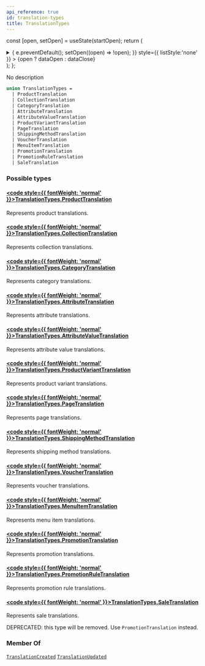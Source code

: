 ```yaml
---
api_reference: true
id: translation-types
title: TranslationTypes
---
```






const [open, setOpen] = useState(startOpen);
return (
<details {...(open ? { open: true } : {})} className="details" style={{ border:'none', boxShadow:'none', background:'var(--ifm-background-color)' }}>
<summary
onClick={(e) => {
e.preventDefault();
setOpen((open) => !open);
}}
style={{ listStyle:'none' }} >
{open ? dataOpen : dataClose}
</summary>
{open && children}
</details>
);
};

No description

```graphql
union TranslationTypes =
  | ProductTranslation
  | CollectionTranslation
  | CategoryTranslation
  | AttributeTranslation
  | AttributeValueTranslation
  | ProductVariantTranslation
  | PageTranslation
  | ShippingMethodTranslation
  | VoucherTranslation
  | MenuItemTranslation
  | PromotionTranslation
  | PromotionRuleTranslation
  | SaleTranslation
```

### Possible types

#### [<code style={{ fontWeight: 'normal' }}>TranslationTypes.<b>ProductTranslation</b></code>](../../../api-reference/products/objects/product-translation.mdx) <Badge class="badge badge--secondary" text="object"/> <Badge class="badge badge--secondary" text="products"/>

Represents product translations.

#### [<code style={{ fontWeight: 'normal' }}>TranslationTypes.<b>CollectionTranslation</b></code>](../../../api-reference/products/objects/collection-translation.mdx) <Badge class="badge badge--secondary" text="object"/> <Badge class="badge badge--secondary" text="products"/>

Represents collection translations.

#### [<code style={{ fontWeight: 'normal' }}>TranslationTypes.<b>CategoryTranslation</b></code>](../../../api-reference/products/objects/category-translation.mdx) <Badge class="badge badge--secondary" text="object"/> <Badge class="badge badge--secondary" text="products"/>

Represents category translations.

#### [<code style={{ fontWeight: 'normal' }}>TranslationTypes.<b>AttributeTranslation</b></code>](../../../api-reference/attributes/objects/attribute-translation.mdx) <Badge class="badge badge--secondary" text="object"/> <Badge class="badge badge--secondary" text="attributes"/>

Represents attribute translations.

#### [<code style={{ fontWeight: 'normal' }}>TranslationTypes.<b>AttributeValueTranslation</b></code>](../../../api-reference/attributes/objects/attribute-value-translation.mdx) <Badge class="badge badge--secondary" text="object"/> <Badge class="badge badge--secondary" text="attributes"/>

Represents attribute value translations.

#### [<code style={{ fontWeight: 'normal' }}>TranslationTypes.<b>ProductVariantTranslation</b></code>](../../../api-reference/products/objects/product-variant-translation.mdx) <Badge class="badge badge--secondary" text="object"/> <Badge class="badge badge--secondary" text="products"/>

Represents product variant translations.

#### [<code style={{ fontWeight: 'normal' }}>TranslationTypes.<b>PageTranslation</b></code>](../../../api-reference/pages/objects/page-translation.mdx) <Badge class="badge badge--secondary" text="object"/> <Badge class="badge badge--secondary" text="pages"/>

Represents page translations.

#### [<code style={{ fontWeight: 'normal' }}>TranslationTypes.<b>ShippingMethodTranslation</b></code>](../../../api-reference/shipping/objects/shipping-method-translation.mdx) <Badge class="badge badge--secondary" text="object"/> <Badge class="badge badge--secondary" text="shipping"/>

Represents shipping method translations.

#### [<code style={{ fontWeight: 'normal' }}>TranslationTypes.<b>VoucherTranslation</b></code>](../../../api-reference/discounts/objects/voucher-translation.mdx) <Badge class="badge badge--secondary" text="object"/> <Badge class="badge badge--secondary" text="discounts"/>

Represents voucher translations.

#### [<code style={{ fontWeight: 'normal' }}>TranslationTypes.<b>MenuItemTranslation</b></code>](../../../api-reference/menu/objects/menu-item-translation.mdx) <Badge class="badge badge--secondary" text="object"/> <Badge class="badge badge--secondary" text="menu"/>

Represents menu item translations.

#### [<code style={{ fontWeight: 'normal' }}>TranslationTypes.<b>PromotionTranslation</b></code>](../../../api-reference/discounts/objects/promotion-translation.mdx) <Badge class="badge badge--secondary" text="object"/> <Badge class="badge badge--secondary" text="discounts"/>

Represents promotion translations.

#### [<code style={{ fontWeight: 'normal' }}>TranslationTypes.<b>PromotionRuleTranslation</b></code>](../../../api-reference/discounts/objects/promotion-rule-translation.mdx) <Badge class="badge badge--secondary" text="object"/> <Badge class="badge badge--secondary" text="discounts"/>

Represents promotion rule translations.

#### [<code style={{ fontWeight: 'normal' }}>TranslationTypes.<b>SaleTranslation</b></code>](../../../api-reference/discounts/objects/sale-translation.mdx) <Badge class="badge badge--secondary" text="object"/> <Badge class="badge badge--secondary" text="discounts"/>

Represents sale translations.

DEPRECATED: this type will be removed. Use `PromotionTranslation` instead.

### Member Of

[`TranslationCreated`](../../../api-reference/miscellaneous/objects/translation-created.mdx) <Badge class="badge badge--secondary" text="object"/><Bullet />[`TranslationUpdated`](../../../api-reference/miscellaneous/objects/translation-updated.mdx) <Badge class="badge badge--secondary" text="object"/>
